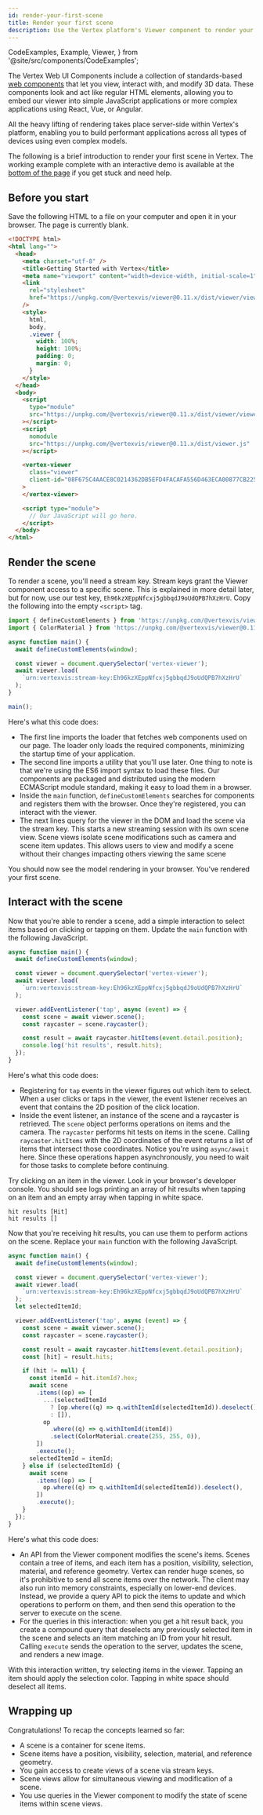 ```yaml
---
id: render-your-first-scene
title: Render your first scene
description: Use the Vertex platform's Viewer component to render your first scene.
---
```


  CodeExamples,
  Example,
  Viewer,
} from '@site/src/components/CodeExamples';

The Vertex Web UI Components include a collection of standards-based [web components](https://developer.mozilla.org/en-US/docs/Web/Web_Components) that let you view, interact with, and modify 3D data. These components look and act like regular HTML elements, allowing you to embed our viewer into simple JavaScript applications or more complex applications using React, Vue, or Angular.

All the heavy lifting of rendering takes place server-side within Vertex's platform, enabling you to build performant applications across all types of devices using even complex models.

The following is a brief introduction to render your first scene in Vertex. The working example complete with an interactive demo is available at the [bottom of the page](#wrapping-up) if you get stuck and need help.

## Before you start

Save the following HTML to a file on your computer and open it in your browser. The page is currently blank.

```html
<!DOCTYPE html>
<html lang="">
  <head>
    <meta charset="utf-8" />
    <title>Getting Started with Vertex</title>
    <meta name="viewport" content="width=device-width, initial-scale=1" />
    <link
      rel="stylesheet"
      href="https://unpkg.com/@vertexvis/viewer@0.11.x/dist/viewer/viewer.css"
    />
    <style>
      html,
      body,
      .viewer {
        width: 100%;
        height: 100%;
        padding: 0;
        margin: 0;
      }
    </style>
  </head>
  <body>
    <script
      type="module"
      src="https://unpkg.com/@vertexvis/viewer@0.11.x/dist/viewer/viewer.esm.js"
    ></script>
    <script
      nomodule
      src="https://unpkg.com/@vertexvis/viewer@0.11.x/dist/viewer.js"
    ></script>

    <vertex-viewer
      class="viewer"
      client-id="08F675C4AACE8C0214362DB5EFD4FACAFA556D463ECA00877CB225157EF58BFA"
    >
    </vertex-viewer>

    <script type="module">
      // Our JavaScript will go here.
    </script>
  </body>
</html>
```

## Render the scene

To render a scene, you'll need a stream key. Stream keys grant the Viewer component access to a specific scene. This is explained in more detail later, but for now, use our test key, `Eh96kzXEppNfcxj5gbbqdJ9oUdQPB7hXzHrU`. Copy the following into the empty `<script>` tag.

```js
import { defineCustomElements } from 'https://unpkg.com/@vertexvis/viewer@0.11.x/dist/esm/loader.js';
import { ColorMaterial } from 'https://unpkg.com/@vertexvis/viewer@0.11.x/dist/esm/index.js';

async function main() {
  await defineCustomElements(window);

  const viewer = document.querySelector('vertex-viewer');
  await viewer.load(
    `urn:vertexvis:stream-key:Eh96kzXEppNfcxj5gbbqdJ9oUdQPB7hXzHrU`
  );
}

main();
```

Here's what this code does:

- The first line imports the loader that fetches web components used on our page. The loader only loads the required components, minimizing the startup time of your application.
- The second line imports a utility that you'll use later. One thing to note is that we're using the ES6 import syntax to load these files. Our components are packaged and distributed using the modern ECMAScript module standard, making it easy to load them in a browser.
- Inside the `main` function, `defineCustomElements` searches for components and registers them with the browser. Once they're registered, you can interact with the viewer.
- The next lines query for the viewer in the DOM and load the scene via the stream key. This starts a new streaming session with its own scene view. Scene views isolate scene modifications such as camera and scene item updates. This allows users to view and modify a scene without their changes impacting others viewing the same scene

You should now see the model rendering in your browser. You've rendered your first scene.

## Interact with the scene

Now that you're able to render a scene, add a simple interaction to select items based on clicking or tapping on them. Update the `main` function with the following JavaScript.

```js
async function main() {
  await defineCustomElements(window);

  const viewer = document.querySelector('vertex-viewer');
  await viewer.load(
    `urn:vertexvis:stream-key:Eh96kzXEppNfcxj5gbbqdJ9oUdQPB7hXzHrU`
  );

  viewer.addEventListener('tap', async (event) => {
    const scene = await viewer.scene();
    const raycaster = scene.raycaster();

    const result = await raycaster.hitItems(event.detail.position);
    console.log('hit results', result.hits);
  });
}
```

Here's what this code does:

- Registering for `tap` events in the viewer figures out which item to select. When a user clicks or taps in the viewer, the event listener receives an event that contains the 2D position of the click location.
- Inside the event listener, an instance of the scene and a raycaster is retrieved. The `scene` object performs operations on items and the camera. The `raycaster` performs hit tests on items in the scene. Calling `raycaster.hitItems` with the 2D coordinates of the event returns a list of items that intersect those coordinates. Notice you're using `async/await` here. Since these operations happen asynchronously, you need to wait for those tasks to complete before continuing.

Try clicking on an item in the viewer. Look in your browser's developer console. You should see logs printing an array of hit results when tapping on an item and an empty array when tapping in white space.

```
hit results [Hit]
hit results []
```

Now that you're receiving hit results, you can use them to perform actions on the scene. Replace your `main` function with the following JavaScript.

```js
async function main() {
  await defineCustomElements(window);

  const viewer = document.querySelector('vertex-viewer');
  await viewer.load(
    `urn:vertexvis:stream-key:Eh96kzXEppNfcxj5gbbqdJ9oUdQPB7hXzHrU`
  );
  let selectedItemId;

  viewer.addEventListener('tap', async (event) => {
    const scene = await viewer.scene();
    const raycaster = scene.raycaster();

    const result = await raycaster.hitItems(event.detail.position);
    const [hit] = result.hits;

    if (hit != null) {
      const itemId = hit.itemId?.hex;
      await scene
        .items((op) => [
          ...(selectedItemId
            ? [op.where((q) => q.withItemId(selectedItemId)).deselect()]
            : []),
          op
            .where((q) => q.withItemId(itemId))
            .select(ColorMaterial.create(255, 255, 0)),
        ])
        .execute();
      selectedItemId = itemId;
    } else if (selectedItemId) {
      await scene
        .items((op) => [
          op.where((q) => q.withItemId(selectedItemId)).deselect(),
        ])
        .execute();
    }
  });
}
```

Here's what this code does:

- An API from the Viewer component modifies the scene's items. Scenes contain a tree of items, and each item has a position, visibility, selection, material, and reference geometry. Vertex can render huge scenes, so it's prohibitive to send all scene items over the network. The client may also run into memory constraints, especially on lower-end devices. Instead, we provide a query API to pick the items to update and which operations to perform on them, and then send this operation to the server to execute on the scene.
- For the queries in this interaction: when you get a hit result back, you create a compound query that deselects any previously selected item in the scene and selects an item matching an ID from your hit result. Calling `execute` sends the operation to the server, updates the scene, and renders a new image.

With this interaction written, try selecting items in the viewer. Tapping an item should apply the selection color. Tapping in white space should deselect all items.

## Wrapping up

Congratulations! To recap the concepts learned so far:

- A scene is a container for scene items.
- Scene items have a position, visibility, selection, material, and reference geometry.
- You gain access to create views of a scene via stream keys.
- Scene views allow for simultaneous viewing and modification of a scene.
- You use queries in the Viewer component to modify the state of scene items within scene views.

<CodeExamples>
  <Example lang="html" code={exampleResultHtml} />
  <Viewer src="/examples/first-scene/index.html" />
</CodeExamples>
